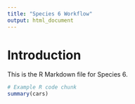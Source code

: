 ```yaml
---
title: "Species 6 Workflow"
output: html_document
---
```


# Introduction

This is the R Markdown file for Species 6.

```r
# Example R code chunk
summary(cars)
```


